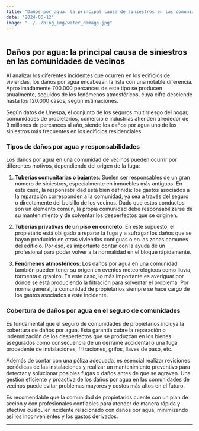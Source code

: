 ```yaml
---
title: "Daños por agua: la principal causa de siniestros en las comunidades de vecinos"
date: "2024-06-12"
image: "../../blog_img/water_damage.jpg"
---
```


<div className="flex justify-center">
<article className="prose max-w-none w-full">

<div className="flex flex-col items-center">
  <div className="mb-0">
    <img
      src="../../blog_img/water_damage.jpg"
      alt=""
      className="w-96 h-auto mx-auto md:w-1/2 rounded-md"
    />
    <h1 className="text-center text-xl font-bold">
      Daños por agua: la principal causa de siniestros en las comunidades de
      vecinos
    </h1>
  </div>
</div>

Al analizar los diferentes incidentes que ocurren en los edificios de viviendas, los daños por agua encabezan la lista con una notable diferencia. Aproximadamente 700.000 percances de este tipo se producen anualmente, seguidos de los fenómenos atmosféricos, cuya cifra desciende hasta los 120.000 casos, según estimaciones.

<div className="flex flex-col items-center">
  Según datos de Unespa, el conjunto de los seguros multirriesgo del hogar,
  comunidades de propietarios, comercio e industrias atienden alrededor de 9
  millones de percances al año, siendo los daños por agua uno de los siniestros
  más frecuentes en los edificios residenciales.
</div>

### Tipos de daños por agua y responsabilidades

Los daños por agua en una comunidad de vecinos pueden ocurrir por diferentes motivos, dependiendo del origen de la fuga:

1. **Tuberías comunitarias o bajantes**: Suelen ser responsables de un gran número de siniestros, especialmente en inmuebles más antiguos. En este caso, la responsabilidad está bien definida: los gastos asociados a la reparación corresponden a la comunidad, ya sea a través del seguro o directamente del bolsillo de los vecinos. Dado que estos conductos son un elemento común, la propia comunidad debe responsabilizarse de su mantenimiento y de solventar los desperfectos que se originen.

2. **Tuberías privativas de un piso en concreto**: En este supuesto, el propietario está obligado a reparar la fuga y a sufragar los daños que se hayan producido en otras viviendas contiguas o en las zonas comunes del edificio. Por eso, es importante contar con la ayuda de un profesional para poder volver a la normalidad en el bloque rápidamente.

3. **Fenómenos atmosféricos**: Los daños por agua en una comunidad también pueden tener su origen en eventos meteorológicos como lluvia, tormenta o granizo. En este caso, lo más importante es averiguar por dónde se está produciendo la filtración para solventar el problema. Por norma general, la comunidad de propietarios siempre se hace cargo de los gastos asociados a este incidente.

### Cobertura de daños por agua en el seguro de comunidades

Es fundamental que el seguro de comunidades de propietarios incluya la cobertura de daños por agua. Esta garantía cubre la reparación o indemnización de los desperfectos que se produzcan en los bienes asegurados como consecuencia de un derrame accidental o una fuga procedente de instalaciones, filtraciones, grifos, llaves de paso, etc.

Además de contar con una póliza adecuada, es esencial realizar revisiones periódicas de las instalaciones y realizar un mantenimiento preventivo para detectar y solucionar posibles fugas o daños antes de que se agraven. Una gestión eficiente y proactiva de los daños por agua en las comunidades de vecinos puede evitar problemas mayores y costos más altos en el futuro.

<div className="flex flex-col items-center">
  Es recomendable que la comunidad de propietarios cuente con un plan de acción
  y con profesionales confiables para atender de manera rápida y efectiva
  cualquier incidente relacionado con daños por agua, minimizando así los
  inconvenientes y los gastos derivados.
</div>

</article>
</div>

---
